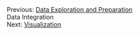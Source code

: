 <div class="pagination">
<div class="prev">Previous: [Data Exploration and Preparation](DataExplorationAndPreparation.html)</div>
<div class="curr">Data Integration</div>
<div class="next">Next: [Visualization](Visualization.html)</div>
</div>
